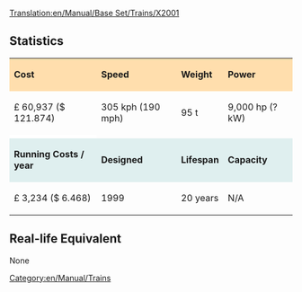 [[Translation:en/Manual/Base Set/Trains/X2001]]
==Statistics==

{| cellspacing="3" align="center"

|style="background:#ffdead;"| '''Cost'''
|style="background:#ffdead;"| '''Speed'''
|style="background:#ffdead;"| '''Weight'''
|style="background:#ffdead;"| '''Power'''
|-
| £ 60,937 ($ 121.874)
| 305 kph (190 mph)
| 95 t
| 9,000 hp (? kW)
|-
|style="background:white;"colspan='4'| 
|-
|style="background:#dfefef;"|'''Running Costs / year'''
|style="background:#dfefef;"|'''Designed'''
|style="background:#dfefef;"|'''Lifespan'''
|style="background:#dfefef;"|'''Capacity'''
|-
| £ 3,234 ($ 6.468)
| 1999
| 20 years
| N/A
|}

==Real-life Equivalent==
None

[[Category:en/Manual/Trains]]